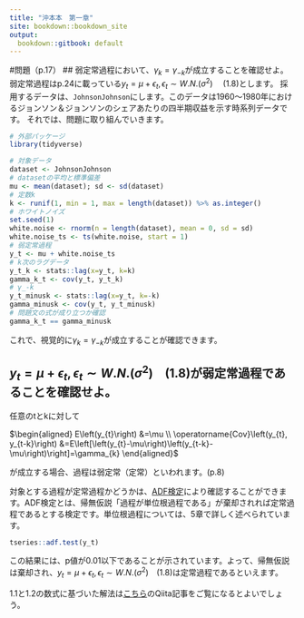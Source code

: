 ```yaml
---
title: "沖本本　第一章"
site: bookdown::bookdown_site
output:
  bookdown::gitbook: default
---
```

#問題（p.17）
## 弱定常過程において、$\gamma_{k}=\gamma_{-k}$が成立することを確認せよ。
弱定常過程はp.24に載っている$y_{t}=\mu+\epsilon_{t}, \epsilon_{t} \sim W . N .\left(\sigma^{2}\right)$  　(1.8)とします。
採用するデータは、`JohnsonJohnson`にします。このデータは1960〜1980年におけるジョンソン＆ジョンソンのシェアあたりの四半期収益を示す時系列データです。
それでは、問題に取り組んでいきます。

```r
# 外部パッケージ
library(tidyverse)

# 対象データ
dataset <- JohnsonJohnson
# datasetの平均と標準偏差
mu <- mean(dataset); sd <- sd(dataset)
# 定数k
k <- runif(1, min = 1, max = length(dataset)) %>% as.integer()
# ホワイトノイズ
set.seed(1)
white.noise <- rnorm(n = length(dataset), mean = 0, sd = sd)
white.noise_ts <- ts(white.noise, start = 1)
# 弱定常過程
y_t <- mu + white.noise_ts
# k次のラグデータ
y_t_k <- stats::lag(x=y_t, k=k)
gamma_k_t <- cov(y_t, y_t_k)
# γ_-k
y_t_minusk <- stats::lag(x=y_t, k=-k)
gamma_minusk <- cov(y_t, y_t_minusk)
# 問題文の式が成り立つか確認
gamma_k_t == gamma_minusk
```
これで、視覚的に$\gamma_{k}=\gamma_{-k}$が成立することが確認できます。


## $y_{t}=\mu+\epsilon_{t}, \epsilon_{t} \sim W . N .\left(\sigma^{2}\right)$　(1.8)が弱定常過程であることを確認せよ。
任意のtとkに対して

$\begin{aligned} E\left(y_{t}\right) &=\mu \\ \operatorname{Cov}\left(y_{t}, y_{t-k}\right) &=E\left[\left(y_{t}-\mu\right)\left(y_{t-k}-\mu\right)\right]=\gamma_{k} \end{aligned}$

が成立する場合、過程は弱定常（定常）といわれます。(p.8)

対象とする過程が定常過程かどうかは、[ADF検定](https://ja.wikipedia.org/wiki/%E6%8B%A1%E5%BC%B5%E3%83%87%E3%82%A3%E3%83%83%E3%82%AD%E3%83%BC%E2%80%93%E3%83%95%E3%83%A9%E3%83%BC%E6%A4%9C%E5%AE%9A)により確認することができます。ADF検定とは、帰無仮説「過程が単位根過程である」が棄却されれば定常過程であるとする検定です。単位根過程については、5章で詳しく述べられています。
```r
tseries::adf.test(y_t)
```
この結果には、p値が0.01以下であることが示されています。よって、帰無仮説は棄却され、$y_{t}=\mu+\epsilon_{t}, \epsilon_{t} \sim W . N .\left(\sigma^{2}\right)$　(1.8)は定常過程であるといえます。

1.1と1.2の数式に基づいた解法は[こちら](https://qiita.com/aokikenichi/items/2c833ecd4ef2e3c77443)のQiita記事をご覧になるとよいでしょう。